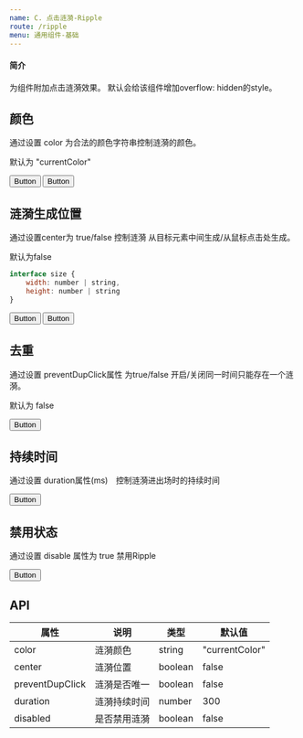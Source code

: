 ---
name: C. 点击涟漪-Ripple
route: /ripple
menu: 通用组件-基础
---


#### 简介
为组件附加点击涟漪效果。
默认会给该组件增加overflow: hidden的style。


## 颜色

通过设置 color 为合法的颜色字符串控制涟漪的颜色。

默认为 "currentColor"

<Playground>
    <Button size="large" style={{color: 'red'}}>Button<Ripple /></Button>
    <Button size="large">Button<Ripple color="blue"/></Button>
</Playground>


<br/>


## 涟漪生成位置

通过设置center为 true/false 控制涟漪 从目标元素中间生成/从鼠标点击处生成。

默认为false

```javascript
interface size {
    width: number | string,
    height: number | string
}
```

<Playground>
    <Button size="large">Button<Ripple /></Button>
    <Button size="large">Button<Ripple center/></Button>
</Playground>


<br/>


## 去重

通过设置 preventDupClick属性 为true/false 开启/关闭同一时间只能存在一个涟漪。

默认为 false

<Playground>
    <Button size="large">Button<Ripple preventDupClick/></Button>
</Playground>


<br/>


## 持续时间

通过设置 duration属性(ms)　控制涟漪进出场时的持续时间

<Playground>
    <Button size="large">Button<Ripple duration={400}/></Button>
</Playground>


<br/>


## 禁用状态

通过设置 disable 属性为 true 禁用Ripple

<Playground>
    <Button size="large">Button<Ripple disabled/></Button>
</Playground>


<br/>


## API

| 属性 | 说明     | 类型                                         | 默认值 | 
| ---- | -------- | -------------------------------------------- | ------ |
| color | 涟漪颜色 | string | "currentColor" |
| center | 涟漪位置 | boolean | false |
| preventDupClick| 涟漪是否唯一 | boolean | false |
| duration | 涟漪持续时间 | number | 300 |
| disabled | 是否禁用涟漪 | boolean | false |
